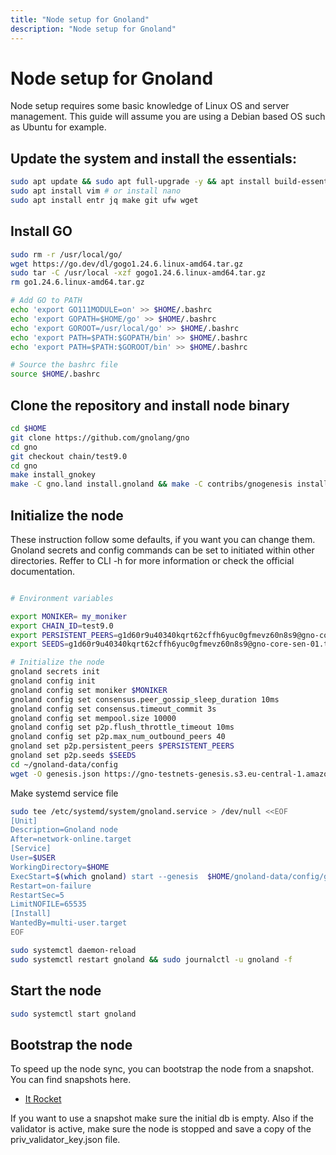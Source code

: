 ```yaml
---
title: "Node setup for Gnoland"
description: "Node setup for Gnoland"
---
```


# Node setup for Gnoland

Node setup requires some basic knowledge of Linux OS and server management. This guide will assume
you are using a Debian based OS such as Ubuntu for example.

## Update the system and install the essentials:
```bash
sudo apt update && sudo apt full-upgrade -y && apt install build-essential 
sudo apt install vim # or install nano
sudo apt install entr jq make git ufw wget 
```

## Install GO

```bash
sudo rm -r /usr/local/go/
wget https://go.dev/dl/gogo1.24.6.linux-amd64.tar.gz
sudo tar -C /usr/local -xzf gogo1.24.6.linux-amd64.tar.gz
rm go1.24.6.linux-amd64.tar.gz

# Add GO to PATH
echo 'export GO111MODULE=on' >> $HOME/.bashrc
echo 'export GOPATH=$HOME/go' >> $HOME/.bashrc
echo 'export GOROOT=/usr/local/go' >> $HOME/.bashrc
echo 'export PATH=$PATH:$GOPATH/bin' >> $HOME/.bashrc
echo 'export PATH=$PATH:$GOROOT/bin' >> $HOME/.bashrc

# Source the bashrc file
source $HOME/.bashrc
```

## Clone the repository and install node binary

```bash
cd $HOME 
git clone https://github.com/gnolang/gno
cd gno
git checkout chain/test9.0
cd gno
make install_gnokey
make -C gno.land install.gnoland && make -C contribs/gnogenesis install
```

## Initialize the node

These instruction follow some defaults, if you want you can change them. Gnoland secrets and config commands
can be set to initiated within other directories. Reffer to CLI -h for more information or check the official documentation.

```bash

# Environment variables

export MONIKER= my_moniker
export CHAIN_ID=test9.0
export PERSISTENT_PEERS=g1d60r9u40340kqrt62cffh6yuc0gfmevz60n8s9@gno-core-sen-01.test9.testnets.gno.land:26656
export SEEDS=g1d60r9u40340kqrt62cffh6yuc0gfmevz60n8s9@gno-core-sen-01.test9.testnets.gno.land:26656

# Initialize the node
gnoland secrets init
gnoland config init
gnoland config set moniker $MONIKER
gnoland config set consensus.peer_gossip_sleep_duration 10ms
gnoland config set consensus.timeout_commit 3s
gnoland config set mempool.size 10000
gnoland config set p2p.flush_throttle_timeout 10ms
gnoland config set p2p.max_num_outbound_peers 40
gnoland set p2p.persistent_peers $PERSISTENT_PEERS
gnoland set p2p.seeds $SEEDS
cd ~/gnoland-data/config
wget -O genesis.json https://gno-testnets-genesis.s3.eu-central-1.amazonaws.com/test7/genesis.json
```

Make systemd service file

```bash
sudo tee /etc/systemd/system/gnoland.service > /dev/null <<EOF
[Unit]
Description=Gnoland node
After=network-online.target
[Service]
User=$USER
WorkingDirectory=$HOME
ExecStart=$(which gnoland) start --genesis  $HOME/gnoland-data/config/genesis.json --data-dir $HOME/gnoland-data/ --skip-genesis-sig-verification
Restart=on-failure
RestartSec=5
LimitNOFILE=65535
[Install]
WantedBy=multi-user.target
EOF

sudo systemctl daemon-reload
sudo systemctl restart gnoland && sudo journalctl -u gnoland -f
```

## Start the node

```bash
sudo systemctl start gnoland
```

## Bootstrap the node

To speed up the node sync, you can bootstrap the node from a snapshot.
You can find snapshots here.

- [It Rocket](https://itrocket.net/services/testnet/gnoland/#snap)

If you want to use a snapshot make sure the initial db is empty. Also if the validator is active,
make sure the node is stopped and save a copy of the priv_validator_key.json file.